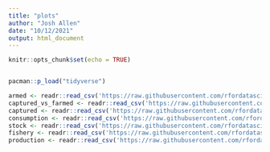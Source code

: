```yaml
---
title: "plots"
author: "Josh Allen"
date: "10/12/2021"
output: html_document
---
```


```r
knitr::opts_chunk$set(echo = TRUE)


pacman::p_load("tidyverse")

armed <- readr::read_csv('https://raw.githubusercontent.com/rfordatascience/tidytuesday/master/data/2021/2021-10-12/aquaculture-farmed-fish-production.csv')
captured_vs_farmed <- readr::read_csv('https://raw.githubusercontent.com/rfordatascience/tidytuesday/master/data/2021/2021-10-12/capture-fisheries-vs-aquaculture.csv')
captured <- readr::read_csv('https://raw.githubusercontent.com/rfordatascience/tidytuesday/master/data/2021/2021-10-12/capture-fishery-production.csv')
consumption <- readr::read_csv('https://raw.githubusercontent.com/rfordatascience/tidytuesday/master/data/2021/2021-10-12/fish-and-seafood-consumption-per-capita.csv')
stock <- readr::read_csv('https://raw.githubusercontent.com/rfordatascience/tidytuesday/master/data/2021/2021-10-12/fish-stocks-within-sustainable-levels.csv')
fishery <- readr::read_csv('https://raw.githubusercontent.com/rfordatascience/tidytuesday/master/data/2021/2021-10-12/global-fishery-catch-by-sector.csv')
production <- readr::read_csv('https://raw.githubusercontent.com/rfordatascience/tidytuesday/master/data/2021/2021-10-12/seafood-and-fish-production-thousand-tonnes.csv')






```

